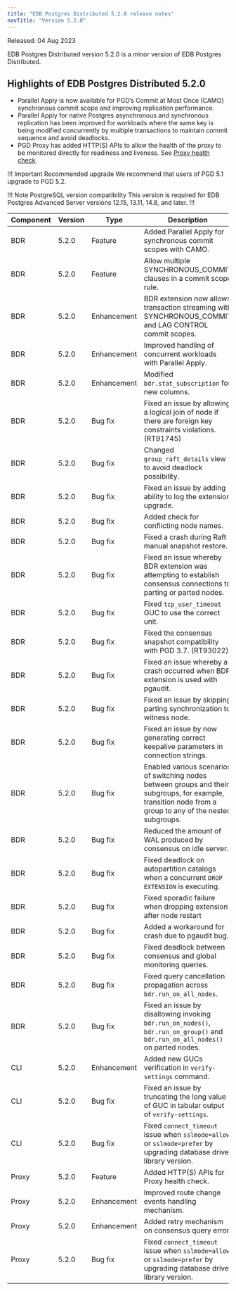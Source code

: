 ```yaml
---
title: "EDB Postgres Distributed 5.2.0 release notes"
navTitle: "Version 5.2.0"
---
```


Released: 04 Aug 2023

EDB Postgres Distributed version 5.2.0 is a minor version of EDB Postgres Distributed.

## Highlights of EDB Postgres Distributed 5.2.0

* Parallel Apply is now available for PGD’s Commit at Most Once (CAMO) synchronous commit scope and improving replication performance.
* Parallel Apply for native Postgres asynchronous and synchronous replication has been improved for workloads where the same key is being modified concurrently by multiple transactions to maintain commit sequence and avoid deadlocks.
* PGD Proxy has added HTTP(S) APIs to allow the health of the proxy to be monitored directly for readiness and liveness. See [Proxy health check](../routing/monitoring/#proxy-health-check).

!!! Important Recommended upgrade
    We recommend that users of PGD 5.1 upgrade to PGD 5.2.

!!! Note PostgreSQL version compatibility
This version is required for EDB Postgres Advanced Server versions 12.15, 13.11, 14.8, and later.
!!!


| Component | Version | Type            | Description  |
|-----------|---------|-----------------|--------------|
| BDR       | 5.2.0   | Feature         | Added Parallel Apply for synchronous commit scopes with CAMO. |
| BDR       | 5.2.0   | Feature         | Allow multiple SYNCHRONOUS_COMMIT clauses in a commit scope rule. |
| BDR       | 5.2.0   | Enhancement     | BDR extension now allows transaction streaming with SYNCHRONOUS_COMMIT and LAG CONTROL commit scopes. |
| BDR       | 5.2.0   | Enhancement     | Improved handling of concurrent workloads with Parallel Apply. |
| BDR       | 5.2.0   | Enhancement     | Modified `bdr.stat_subscription` for new columns. |
| BDR       | 5.2.0   | Bug fix         | Fixed an issue by allowing a logical join of node if there are foreign key constraints violations. (RT91745) |
| BDR       | 5.2.0   | Bug fix         | Changed `group_raft_details` view to avoid deadlock possibility. |
| BDR       | 5.2.0   | Bug fix         | Fixed an issue by adding ability to log the extension upgrade. |
| BDR       | 5.2.0   | Bug fix         | Added check for conflicting node names. |
| BDR       | 5.2.0   | Bug fix         | Fixed a crash during Raft manual snapshot restore. |
| BDR       | 5.2.0   | Bug fix         | Fixed an issue whereby BDR extension was attempting to establish consensus connections to parting or parted nodes. |
| BDR       | 5.2.0   | Bug fix         | Fixed `tcp_user_timeout` GUC to use the correct unit. |
| BDR       | 5.2.0   | Bug fix         | Fixed the consensus snapshot compatibility with PGD 3.7. (RT93022) |
| BDR       | 5.2.0   | Bug fix         | Fixed an issue whereby a crash occurred when BDR extension is used with pgaudit. |
| BDR       | 5.2.0   | Bug fix         | Fixed an issue by skipping parting synchronization to witness node. |
| BDR       | 5.2.0   | Bug fix         | Fixed an issue by now generating correct keepalive parameters in connection strings. |
| BDR       | 5.2.0   | Bug fix         | Enabled various scenarios of switching nodes between groups and their subgroups, for example, transition node from a group to any of the nested subgroups.|
| BDR       | 5.2.0   | Bug fix         | Reduced the amount of WAL produced by consensus on idle server. |
| BDR       | 5.2.0   | Bug fix         | Fixed deadlock on autopartition catalogs when a concurrent `DROP EXTENSION` is executing. |
| BDR       | 5.2.0   | Bug fix         | Fixed sporadic failure when dropping extension after node restart |
| BDR       | 5.2.0   | Bug fix         | Added a workaround for crash due to pgaudit bug. |
| BDR       | 5.2.0   | Bug fix         | Fixed deadlock between consensus and global monitoring queries. |
| BDR       | 5.2.0   | Bug fix         | Fixed query cancellation propagation across `bdr.run_on_all_nodes`. |
| BDR       | 5.2.0   | Bug fix         | Fixed an issue by disallowing invoking `bdr.run_on_nodes()`, `bdr.run_on_group()` and `bdr.run_on_all_nodes()` on parted nodes. |
| CLI       | 5.2.0   | Enhancement     | Added new GUCs verification in `verify-settings` command. |
| CLI       | 5.2.0   | Bug fix         | Fixed an issue by truncating the long value of GUC in tabular output of `verify-settings`. |
| CLI       | 5.2.0   | Bug fix         | Fixed `connect_timeout` issue when `sslmode=allow` or `sslmode=prefer` by upgrading database driver library version.  |
| Proxy     | 5.2.0   | Feature         | Added HTTP(S) APIs for Proxy health check. |
| Proxy     | 5.2.0   | Enhancement     | Improved route change events handling mechanism. |
| Proxy     | 5.2.0   | Enhancement     | Added retry mechanism on consensus query error. |
| Proxy     | 5.2.0   | Bug fix         | Fixed `connect_timeout` issue when `sslmode=allow` or `sslmode=prefer` by upgrading database driver library version.  |
